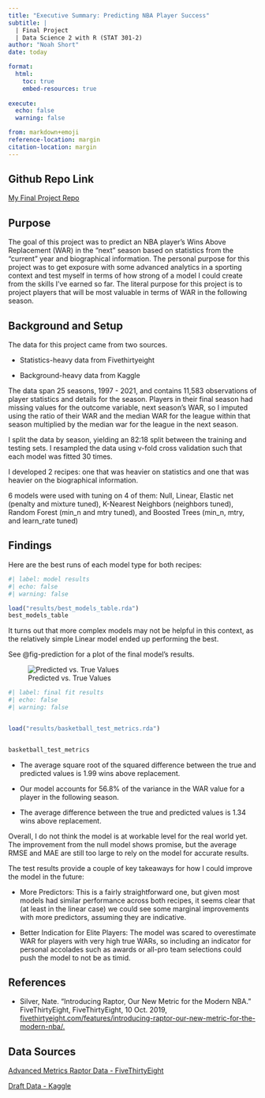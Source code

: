 ```yaml
---
title: "Executive Summary: Predicting NBA Player Success"
subtitle: |
  | Final Project 
  | Data Science 2 with R (STAT 301-2)
author: "Noah Short"
date: today

format:
  html:
    toc: true
    embed-resources: true
    
execute:
  echo: false
  warning: false

from: markdown+emoji 
reference-location: margin
citation-location: margin
---
```


::: {.callout-tip icon=false}

## Github Repo Link

[My Final Project Repo](https://github.com/stat301-2-2024-winter/final-project-2-noahshort.git)

:::

## Purpose

The goal of this project was to predict an NBA player's Wins Above Replacement (WAR) in the "next" season based on statistics from the "current" year and biographical information. The personal purpose for this project was to get exposure with some advanced analytics in a sporting context and test myself in terms of how strong of a model I could create from the skills I've earned so far. The literal purpose for this project is to project players that will be most valuable in terms of WAR in the following season. 

## Background and Setup

The data for this project came from two sources. 

- Statistics-heavy data from Fivethirtyeight

- Background-heavy data from Kaggle

The data span 25 seasons, 1997 - 2021, and contains 11,583 observations of player statistics and details for the season. Players in their final season had missing values for the outcome variable, next season's WAR, so I imputed using the ratio of their WAR and the median WAR for the league within that season multiplied by the median war for the league in the next season.

I split the data by season, yielding an 82:18 split between the training and testing sets. I resampled the data using v-fold cross validation such that each model was fitted 30 times. 

I developed 2 recipes: one that was heavier on statistics and one that was heavier on the biographical information.

6 models were used with tuning on 4 of them: Null, Linear, Elastic net (penalty and mixture tuned), K-Nearest Neighbors (neighbors tuned), Random Forest (min_n and mtry tuned), and Boosted Trees (min_n, mtry, and learn_rate tuned)

## Findings

Here are the best runs of each model type for both recipes:

```r
#| label: model results
#| echo: false
#| warning: false

load("results/best_models_table.rda")
best_models_table
```

It turns out that more complex models may not be helpful in this context, as the relatively simple Linear model ended up performing the best. 

See @fig-prediction for a plot of the final model's results.

![Predicted vs. True Values](plots/basketball_results_plot.png){#fig-prediction}

```r
#| label: final fit results
#| echo: false
#| warning: false


load("results/basketball_test_metrics.rda")


basketball_test_metrics
```

- The average square root of the squared difference between the true and predicted values is 1.99 wins above replacement.

- Our model accounts for 56.8% of the variance in the WAR value for a player in the following season.

- The average difference between the true and predicted values is 1.34 wins above replacement.

Overall, I do not think the model is at workable level for the real world yet. The improvement from the null model shows promise, but the average RMSE and MAE are still too large to rely on the model for accurate results. 

The test results provide a couple of key takeaways for how I could improve the model in the future:

- More Predictors: This is a fairly straightforward one, but given most models had similar performance across both recipes, it seems clear that (at least in the linear case) we could see some marginal improvements with more predictors, assuming they are indicative.

- Better Indication for Elite Players: The model was scared to overestimate WAR for players with very high true WARs, so including an indicator for personal accolades such as awards or all-pro team selections could push the model to not be as timid.


## References

- Silver, Nate. “Introducing Raptor, Our New Metric for the Modern NBA.” FiveThirtyEight, FiveThirtyEight, 10 Oct. 2019, [fivethirtyeight.com/features/introducing-raptor-our-new-metric-for-the-modern-nba/.](fivethirtyeight.com/features/introducing-raptor-our-new-metric-for-the-modern-nba/) 


## Data Sources
[Advanced Metrics Raptor Data - FiveThirtyEight](https://github.com/fivethirtyeight/data/blob/master/nba-raptor/historical_RAPTOR_by_player.csv)

[Draft Data - Kaggle](https://www.kaggle.com/datasets/justinas/nba-players-data?resource=download)

